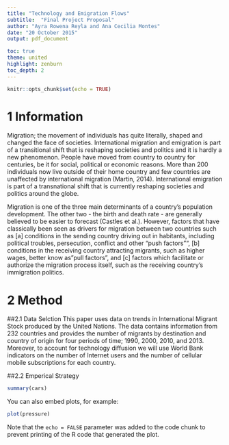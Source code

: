 ```yaml
---
title: "Technology and Emigration Flows"
subtitle:  "Final Project Proposal"
author: "Ayra Rowena Reyla and Ana Cecilia Montes"
date: "20 October 2015"
output: pdf_document

toc: true
theme: united
highlight: zenburn
toc_depth: 2 
---
```


```r
knitr::opts_chunk$set(echo = TRUE)

```


# 1 Information 

Migration; the movement of individuals has quite literally, shaped and changed the face of societies. International migration and emigration is part of a transitional shift that is reshaping societies and politics and it is hardly a new phenomenon. People have moved from country to country for centuries, be it for social, political or economic reasons. More than 200 individuals now live outside of their home country and few countries are unaffected by international migration (Martin, 2014). International emigration is part of a transnational shift that is currently reshaping societies and politics around the globe. 

Migration is one of the three main determinants of a country's population development. The other two - the birth and death rate - are generally believed to be easier to forecast (Castles et al.). However, factors that have classically been seen as drivers for migration between two countries such as [a] conditions in the sending country driving out in habitants, including political troubles, persecution, conflict and other "push factors"", [b] conditions in the receiving country attracting migrants, such as higher wages, better know as "pull factors", and [c] factors which facilitate or authorize the migration process itself, such as the receiving country's immigration politics. 
 
# 2 Method
##2.1 Data Selction
This paper uses data on trends in International Migrant Stock produced by the United Nations. The data contains information from 232 countries and provides the number of migrants by destination and country of origin for four periods of time; 1990, 2000, 2010, and 2013. Moreover, to account for technology diffusion we will use World Bank indicators on the number of Internet users and the number of cellular mobile subscriptions for each country. 

##2.2 Emperical Strategy



```r
summary(cars)
```



You can also embed plots, for example:

```r
plot(pressure)
```

Note that the `echo = FALSE` parameter was added to the code chunk to prevent printing of the R code that generated the plot.

